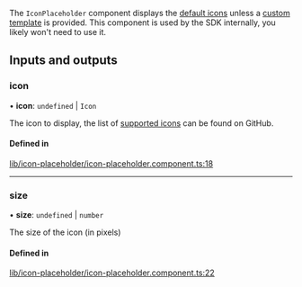 The `IconPlaceholder` component displays the [default icons](./IconComponent.mdx) unless a [custom template](../services/CustomTemplatesService.mdx) is provided. This component is used by the SDK internally, you likely won't need to use it.

[//]: # "Start of generated content"
## Inputs and outputs 


### icon

• **icon**: `undefined` \| `Icon`

The icon to display, the list of [supported icons](https://github.com/GetStream/stream-chat-angular/tree/master/projects/stream-chat-angular/src/lib/icon/icon.component.ts) can be found on GitHub.

#### Defined in

[lib/icon-placeholder/icon-placeholder.component.ts:18](https://github.com/GetStream/stream-chat-angular/blob/be5db36/projects/stream-chat-angular/src/lib/icon-placeholder/icon-placeholder.component.ts#L18)

___

### size

• **size**: `undefined` \| `number`

The size of the icon (in pixels)

#### Defined in

[lib/icon-placeholder/icon-placeholder.component.ts:22](https://github.com/GetStream/stream-chat-angular/blob/be5db36/projects/stream-chat-angular/src/lib/icon-placeholder/icon-placeholder.component.ts#L22)

[//]: # "End of generated content"
